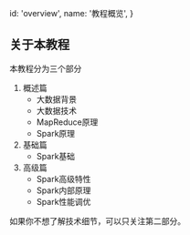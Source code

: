   id: 'overview',
  name: '教程概览',
}

## 关于本教程

本教程分为三个部分

1. 概述篇
    - 大数据背景
    - 大数据技术
    - MapReduce原理
    - Spark原理
2. 基础篇
    - Spark基础
3. 高级篇
    - Spark高级特性
    - Spark内部原理
    - Spark性能调优

如果你不想了解技术细节，可以只关注第二部分。